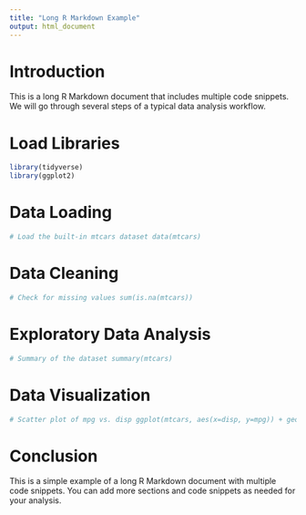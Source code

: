 ```yaml
---
title: "Long R Markdown Example"
output: html_document
---
```


# Introduction

This is a long R Markdown document that includes multiple code snippets. We will go through several steps of a typical data analysis workflow.

# Load Libraries

```r
library(tidyverse)
library(ggplot2)
```

# Data Loading

```r
# Load the built-in mtcars dataset data(mtcars)
```

# Data Cleaning

```r
# Check for missing values sum(is.na(mtcars))
```

# Exploratory Data Analysis

```r
# Summary of the dataset summary(mtcars)
```

# Data Visualization

```r
# Scatter plot of mpg vs. disp ggplot(mtcars, aes(x=disp, y=mpg)) + geom_point() + labs(title="Scatter plot of Miles Per Gallon vs. Displacement", x="Displacement", y="Miles Per Gallon")
```

# Conclusion

This is a simple example of a long R Markdown document with multiple code snippets. You can add more sections and code snippets as needed for your analysis.

